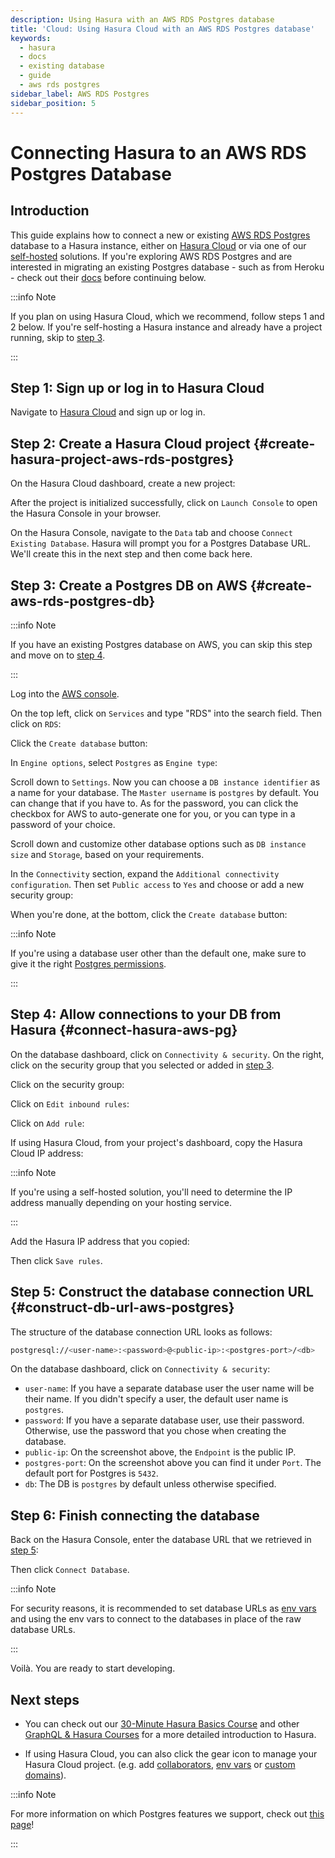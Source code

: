 ```yaml
---
description: Using Hasura with an AWS RDS Postgres database
title: 'Cloud: Using Hasura Cloud with an AWS RDS Postgres database'
keywords:
  - hasura
  - docs
  - existing database
  - guide
  - aws rds postgres
sidebar_label: AWS RDS Postgres
sidebar_position: 5
---
```



# Connecting Hasura to an AWS RDS Postgres Database

## Introduction

This guide explains how to connect a new or existing [AWS RDS Postgres](https://aws.amazon.com/rds/) database to a
Hasura instance, either on [Hasura Cloud](https://cloud.hasura.io) or via one of our
[self-hosted](/deployment/deployment-guides/index.mdx) solutions. If you're exploring AWS RDS Postgres and are
interested in migrating an existing Postgres database - such as from Heroku - check out their
[docs](https://aws.amazon.com/getting-started/hands-on/move-to-managed/migrate-postgresql-to-amazon-rds/) before
continuing below.

:::info Note

If you plan on using Hasura Cloud, which we recommend, follow steps 1 and 2 below. If you're self-hosting a Hasura instance and
already have a project running, skip to [step 3](#create-hasura-project-aws-rds-postgres).

:::

## Step 1: Sign up or log in to Hasura Cloud

Navigate to [Hasura Cloud](https://cloud.hasura.io/signup/?pg=docs&plcmt=body&cta=navigate-to-hasura-cloud&tech=default)
and sign up or log in.

## Step 2: Create a Hasura Cloud project {#create-hasura-project-aws-rds-postgres}

On the Hasura Cloud dashboard, create a new project:

<Thumbnail src='/img/cloud-dbs/create-hasura-cloud-project.png' alt='Create Hasura Cloud project' width='1000px' />

After the project is initialized successfully, click on `Launch Console` to open the Hasura Console in your browser.

On the Hasura Console, navigate to the `Data` tab and choose `Connect Existing Database`. Hasura will prompt you for a
Postgres Database URL. We'll create this in the next step and then come back here.

<Thumbnail src='/img/cloud-dbs/existing-db-setup.png' alt='Hasura Cloud database setup' width='700px' />

## Step 3: Create a Postgres DB on AWS {#create-aws-rds-postgres-db}

:::info Note

If you have an existing Postgres database on AWS, you can skip this step and move on to
[step 4](#connect-hasura-aws-pg).

:::

Log into the [AWS console](https://console.aws.amazon.com//).

On the top left, click on `Services` and type "RDS" into the search field. Then click on `RDS`:

<Thumbnail src='/img/cloud-dbs/aws/search-for-rds.png' alt='Navigate to RDS in AWS' width='1000px' />

Click the `Create database` button:

<Thumbnail src='/img/cloud-dbs/aws/create-database.png' alt='Create database in AWS' width='1000px' />

In `Engine options`, select `Postgres` as `Engine type`:

<Thumbnail
  src='/img/cloud-dbs/aws/postgres/rds-select-postgres.png'
  alt='Select Postgres for RDS instance on AWS'
  width='600px'
/>

Scroll down to `Settings`. Now you can choose a `DB instance identifier` as a name for your database. The
`Master username` is `postgres` by default. You can change that if you have to. As for the password, you can click the
checkbox for AWS to auto-generate one for you, or you can type in a password of your choice.

<Thumbnail src='/img/cloud-dbs/aws/rds-settings.png' alt='Settings for RDS instance on AWS' width='600px' />

Scroll down and customize other database options such as `DB instance size` and `Storage`, based on your requirements.

In the `Connectivity` section, expand the `Additional connectivity configuration`. Then set `Public access` to `Yes` and
choose or add a new security group:

<Thumbnail src='/img/cloud-dbs/aws/rds-connectivity.png' alt='Connectivity for RDS instance on AWS' width='600px' />

When you're done, at the bottom, click the `Create database` button:

<Thumbnail src='/img/cloud-dbs/aws/rds-click-create.png' alt='Create RDS instance on AWS' width='700px' />

:::info Note

If you're using a database user other than the default one, make sure to give it the right
[Postgres permissions](/deployment/postgres-requirements.mdx#managed-pg-permissions).

:::

## Step 4: Allow connections to your DB from Hasura {#connect-hasura-aws-pg}

On the database dashboard, click on `Connectivity & security`. On the right, click on the security group that you
selected or added in [step 3](/databases/connect-db/cloud-databases/aws-postgres.mdx#create-aws-rds-postgres-db).

<Thumbnail
  src='/img/cloud-dbs/aws/postgres/find-security-group.png'
  alt='Find the security group on AWS RDS'
  width='1000px'
/>

Click on the security group:

<Thumbnail src='/img/cloud-dbs/aws/select-security-group.png' alt='Click on the security group' width='1000px' />

Click on `Edit inbound rules`:

<Thumbnail src='/img/cloud-dbs/aws/inbound-rules.png' alt='Edit inbound rules for AWS RDS database' width='1000px' />

Click on `Add rule`:

<Thumbnail
  src='/img/cloud-dbs/aws/add-inbound-rule.png'
  alt='Add an inbound rule for AWS RDS database'
  width='1000px'
/>

If using Hasura Cloud, from your project's dashboard, copy the Hasura Cloud IP address:

<Thumbnail src='/img/projects/hasura-cloud-ip.png' alt='Hasura Cloud IP field' width='1000px' />

:::info Note

If you're using a self-hosted solution, you'll need to determine the IP address manually depending on your hosting
service.

:::

Add the Hasura IP address that you copied:

<Thumbnail src='/img/cloud-dbs/aws/add-hasura-ip.png' alt='Add the Hasura IP for AWS RDS database' width='1000px' />

Then click `Save rules`.

## Step 5: Construct the database connection URL {#construct-db-url-aws-postgres}

The structure of the database connection URL looks as follows:

```bash
postgresql://<user-name>:<password>@<public-ip>:<postgres-port>/<db>
```

On the database dashboard, click on `Connectivity & security`:

<Thumbnail
  src='/img/cloud-dbs/aws/postgres/get-db-connection-string.png'
  alt='Construct the database connection string for AWS RDS'
  width='1000px'
/>

- `user-name`: If you have a separate database user the user name will be their name. If you didn't specify a user, the
  default user name is `postgres`.
- `password`: If you have a separate database user, use their password. Otherwise, use the password that you chose when
  creating the database.
- `public-ip`: On the screenshot above, the `Endpoint` is the public IP.
- `postgres-port`: On the screenshot above you can find it under `Port`. The default port for Postgres is `5432`.
- `db`: The DB is `postgres` by default unless otherwise specified.

## Step 6: Finish connecting the database

Back on the Hasura Console, enter the database URL that we retrieved in
[step 5](/databases/connect-db/cloud-databases/aws-postgres.mdx#construct-db-url-aws-postgres):

<Thumbnail src='/img/getting-started/connect-db-cloud.png' alt='Database setup' width='600px' />

Then click `Connect Database`.

:::info Note

For security reasons, it is recommended to set database URLs as [env vars](/projects/env-vars.mdx) and using the env
vars to connect to the databases in place of the raw database URLs.

:::

Voilà. You are ready to start developing.

<Thumbnail src='/img/cloud-dbs/hasura-console.png' alt='Hasura console' width='1100px' />

## Next steps

- You can check out our [30-Minute Hasura Basics Course](https://hasura.io/learn/graphql/hasura/introduction/) and other
  [GraphQL & Hasura Courses](https://hasura.io/learn/) for a more detailed introduction to Hasura.

- If using Hasura Cloud, you can also click the gear icon to manage your Hasura Cloud project. (e.g. add
  [collaborators](/projects/collaborators.mdx), [env vars](/projects/env-vars.mdx) or
  [custom domains](/projects/domains.mdx)).

<Thumbnail src='/img/getting-started/project-manage.png' alt='Project actions' width='860px' />

:::info Note

For more information on which Postgres features we support, check out [this page](/databases/index.mdx#feature-support)!

:::
